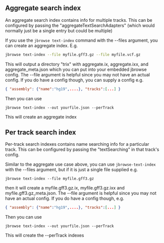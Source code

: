 
<Meta title="Text Searching" />

## Aggregate search index

An aggregate search index contains info for multiple tracks. This can be
configured by passing the "aggregateTextSearchAdapters" (which would normally
just be a single entry but could be multiple)

<Canvas withSource="open">
  <Story id="linear-view--with-text-searching" />
</Canvas>

If you use the `jbrowse text-index` command with the --files argument, you can
create an aggregate index. E.g.

```sh
jbrowse text-index --file myfile.gff3.gz --file myfile.vcf.gz
```

This will output a directory "trix" with aggregate.ix, aggregate.ixx, and
aggregate_meta.json which you can put into your embedded jbrowse config. The
--file argument is helpful since you may not have an actual config. If you do
have a config though, you can supply a config e.g.

```json
{ "assembly": {"name":"hg19",....}, "tracks":[...] }
```

Then you can use

```
jbrowse text-index --out yourfile.json --perTrack
```

This will create an aggregate index

## Per track search index

Per-track search indexes contains name searching info for a particular track.
This can be configured by passing the "textSearching" in that track's config.

<Canvas withSource="open">
  <Story id="linear-view--with-per-track-text-searching" />
</Canvas>

Similar to the aggregate use case above, you can use `jbrowse-text-index` with the --files argument, but if it is just a single file supplied e.g.

```
jbrowse text-index --file myfile.gff3.gz
```

then it will create a myfile.gff3.gz.ix, myfile.gff3.gz.ixx and myfile.gff3.gz_meta.json. The
--file argument is helpful since you may not have an actual config. If you do
have a config though, e.g.

```json
{ "assembly": {"name":"hg19",....}, "tracks":[...] }
```

Then you can use

```
jbrowse text-index --out yourfile.json --perTrack
```

This will create the --perTrack indexes
